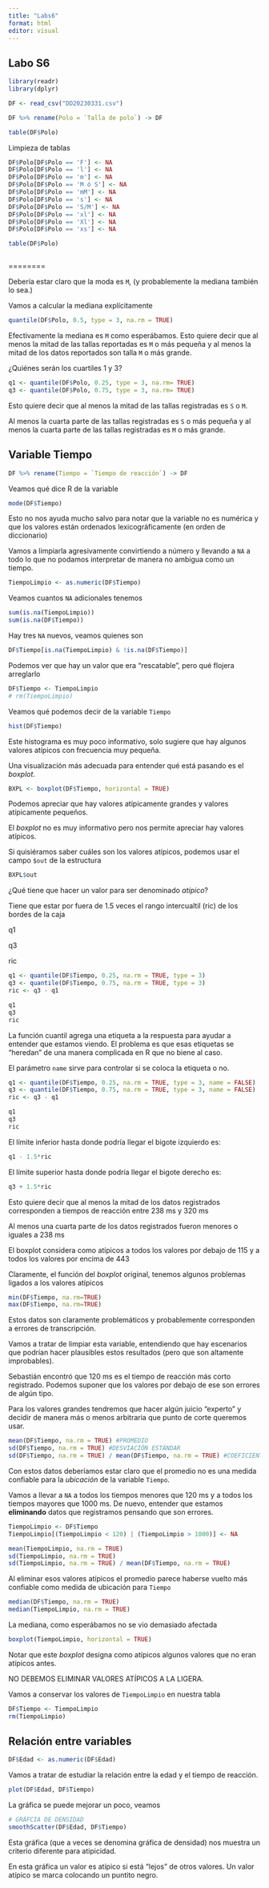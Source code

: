 ```yaml
---
title: "Labs6"
format: html
editor: visual
---
```


## Labo S6

```r
library(readr)
library(dplyr)
```

```r
DF <- read_csv("DD20230331.csv")
```

```r
DF %>% rename(Polo = `Talla de polo`) -> DF
```

```r
table(DF$Polo)
```

Limpieza de tablas

```r
DF$Polo[DF$Polo == 'F'] <- NA
DF$Polo[DF$Polo == 'l'] <- NA
DF$Polo[DF$Polo == 'm'] <- NA
DF$Polo[DF$Polo == 'M ó S'] <- NA
DF$Polo[DF$Polo == 'mM'] <- NA
DF$Polo[DF$Polo == 's'] <- NA
DF$Polo[DF$Polo == 'S/M'] <- NA
DF$Polo[DF$Polo == 'xl'] <- NA
DF$Polo[DF$Polo == 'Xl'] <- NA
DF$Polo[DF$Polo == 'xs'] <- NA
```

```r
table(DF$Polo)
```

```r

```

========

Debería estar claro que la moda es `M`, (y probablemente la mediana también lo sea.)

Vamos a calcular la mediana explícitamente

```r
quantile(DF$Polo, 0.5, type = 3, na.rm = TRUE)
```

Efectivamente la mediana es `M` como esperábamos. Esto quiere decir que al menos la mitad de las tallas reportadas es `M` o más pequeña y al menos la mitad de los datos reportados son talla `M` o más grande.

¿Quiénes serán los cuartiles 1 y 3?

```r
q1 <- quantile(DF$Polo, 0.25, type = 3, na.rm= TRUE)
q3 <- quantile(DF$Polo, 0.75, type = 3, na.rm= TRUE)
```

Esto quiere decir que al menos la mitad de las tallas registradas es `S` o `M`.

Al menos la cuarta parte de las tallas registradas es `S` o más pequeña y al menos la cuarta parte de las tallas registradas es `M` o más grande.

## Variable Tiempo

```r
DF %>% rename(Tiempo = `Tiempo de reacción`) -> DF
```

Veamos qué dice R de la variable

```r
mode(DF$Tiempo)
```

Esto no nos ayuda mucho salvo para notar que la variable no es numérica y que los valores están ordenados lexicográficamente (en orden de diccionario)

Vamos a limpiarla agresivamente convirtiendo a número y llevando a `NA` a todo lo que no podamos interpretar de manera no ambigua como un tiempo.

```r
TiempoLimpio <- as.numeric(DF$Tiempo)
```

Veamos cuantos `NA` adicionales tenemos

```r
sum(is.na(TiempoLimpio))
sum(is.na(DF$Tiempo))
```

Hay tres `NA` nuevos, veamos quienes son

```r
DF$Tiempo[is.na(TiempoLimpio) & !is.na(DF$Tiempo)]
```

Podemos ver que hay un valor que era "rescatable", pero qué flojera arreglarlo

```r
DF$Tiempo <- TiempoLimpio
# rm(TiempoLimpio)
```

Veamos qué podemos decir de la variable `Tiempo`

```r
hist(DF$Tiempo)
```

Este histograma es muy poco informativo, solo sugiere que hay algunos valores atípicos con frecuencia muy pequeña.

Una visualización más adecuada para entender qué está pasando es el *boxplot*.

```r
BXPL <- boxplot(DF$Tiempo, horizontal = TRUE)
```

Podemos apreciar que hay valores atípicamente grandes y valores atípicamente pequeños.

El *boxplot* no es muy informativo pero nos permite apreciar hay valores atípicos.

Si quisiéramos saber cuáles son los valores atípicos, podemos usar el campo `$out` de la estructura

```r
BXPL$out
```

¿Qué tiene que hacer un valor para ser denominado *atípico*?

Tiene que estar por fuera de 1.5 veces el rango intercualtil (ric) de los bordes de la caja

q1

q3

ric

```r
q1 <- quantile(DF$Tiempo, 0.25, na.rm = TRUE, type = 3)
q3 <- quantile(DF$Tiempo, 0.75, na.rm = TRUE, type = 3)
ric <- q3 - q1
```

```r
q1
q3
ric
```

La función cuantil agrega una etiqueta a la respuesta para ayudar a entender que estamos viendo. El problema es que esas etiquetas se "heredan" de una manera complicada en R que no biene al caso.

El parámetro `name` sirve para controlar si se coloca la etiqueta o no.

```r
q1 <- quantile(DF$Tiempo, 0.25, na.rm = TRUE, type = 3, name = FALSE)
q3 <- quantile(DF$Tiempo, 0.75, na.rm = TRUE, type = 3, name = FALSE)
ric <- q3 - q1
```

```r
q1
q3
ric
```

El límite inferior hasta donde podría llegar el bigote izquierdo es:

```r
q1 - 1.5*ric
```

El límite superior hasta donde podría llegar el bigote derecho es:

```r
q3 + 1.5*ric
```

Esto quiere decir que al menos la mitad de los datos registrados corresponden a tiempos de reacción entre 238 ms y 320 ms

Al menos una cuarta parte de los datos registrados fueron menores o iguales a 238 ms

El boxplot considera como atípicos a todos los valores por debajo de 115 y a todos los valores por encima de 443

Claramente, el función del *boxplot* original, tenemos algunos problemas ligados a los valores atípicos

```r
min(DF$Tiempo, na.rm=TRUE)
max(DF$Tiempo, na.rm=TRUE)
```

Estos datos son claramente problemáticos y probablemente corresponden a errores de transcripción.

Vamos a tratar de limpiar esta variable, entendiendo que hay escenarios que podrían hacer plausibles estos resultados (pero que son altamente improbables).

Sebastián encontró que 120 ms es el tiempo de reacción más corto registrado. Podemos suponer que los valores por debajo de ese son errores de algún tipo.

Para los valores grandes tendremos que hacer algún juicio "experto" y decidir de manera más o menos arbitraria que punto de corte queremos usar.

```r
mean(DF$Tiempo, na.rm = TRUE) #PROMEDIO 
sd(DF$Tiempo, na.rm = TRUE) #DESVIACIÓN ESTÁNDAR
sd(DF$Tiempo, na.rm = TRUE) / mean(DF$Tiempo, na.rm = TRUE) #COEFICIENTE DE VARIACIÓN
```

Con estos datos deberíamos estar claro que el promedio no es una medida confiable para la *ubicación* de la variable `Tiempo`.

Vamos a llevar a `NA` a todos los tiempos menores que 120 ms y a todos los tiempos mayores que 1000 ms. De nuevo, entender que estamos **eliminando** datos que registramos pensando que son errores.

```r
TiempoLimpio <- DF$Tiempo 
TiempoLimpio[(TiempoLimpio < 120) | (TiempoLimpio > 1000)] <- NA
```

```r
mean(TiempoLimpio, na.rm = TRUE)
sd(TiempoLimpio, na.rm = TRUE) 
sd(TiempoLimpio, na.rm = TRUE) / mean(DF$Tiempo, na.rm = TRUE)
```

Al eliminar esos valores atípicos el promedio parece haberse vuelto más confiable como medida de ubicación para `Tiempo`

```r
median(DF$Tiempo, na.rm = TRUE)
median(TiempoLimpio, na.rm = TRUE)
```

La mediana, como esperábamos no se vio demasiado afectada

```r
boxplot(TiempoLimpio, horizontal = TRUE)
```

Notar que este *boxplot* designa como atípicos algunos valores que no eran atípicos antes.

NO DEBEMOS ELIMINAR VALORES ATÍPICOS A LA LIGERA.

Vamos a conservar los valores de `TiempoLimpio` en nuestra tabla

```r
DF$Tiempo <- TiempoLimpio
rm(TiempoLimpio)
```

## Relación entre variables

```r
DF$Edad <- as.numeric(DF$Edad)
```

Vamos a tratar de estudiar la relación entre la edad y el tiempo de reacción.

```r
plot(DF$Edad, DF$Tiempo)
```

La gráfica se puede mejorar un poco, veamos

```r
# GRÁFCIA DE DENSIDAD
smoothScatter(DF$Edad, DF$Tiempo)
```

Esta gráfica (que a veces se denomina gráfica de densidad) nos muestra un criterio diferente para atipicidad.

En esta gráfica un valor es atípico si está "lejos" de otros valores. Un valor atípico se marca colocando un puntito negro.
